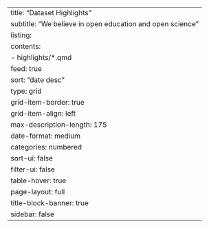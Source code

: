 ---
title: "Dataset Highlights"
subtitle: "We believe in open education and open science" 
listing:
  contents:
    - highlights/*.qmd
  feed: true
  sort: "date desc"
  type: grid
  grid-item-border: true
  grid-item-align: left
  max-description-length: 175
  date-format: medium
  categories: numbered
  sort-ui: false
  filter-ui: false
  table-hover: true
page-layout: full
title-block-banner: true
sidebar: false
---